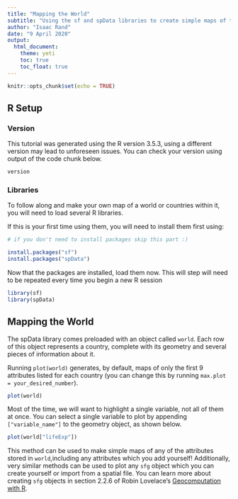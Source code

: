 ---
title: "Mapping the World"
subtitle: "Using the sf and spData libraries to create simple maps of the Earth"
author: "Isaac Rand"
date: "9 April 2020"
output: 
  html_document:
    theme: yeti
    toc: true
    toc_float: true
---

```{r setup, include=FALSE}
knitr::opts_chunk$set(echo = TRUE)
```

## R Setup

### Version

This tutorial was generated using the R version 3.5.3, using a different version may lead to unforeseen issues. You can check your version using output of the code chunk below. 

```{r}
version
```

### Libraries

To follow along and make your own map of a world or countries within it, you will need to load several R libraries. 

If this is your first time using them, you will need to install them first using:

```{r, eval=FALSE}
# if you don't need to install packages skip this part :)

install.packages("sf")
install.packages("spData")
```

Now that the packages are installed, load them now. This will step will need to be repeated every time you begin a new R session

```{r}

library(sf)
library(spData)
```


## Mapping the World

The spData library comes preloaded with an object called `world`. Each row of this object represents a country, complete with its geometry and several pieces of information about it. 

Running `plot(world)` generates, by default, maps of only the first 9 attributes listed for each country (you can change this by running `max.plot = your_desired_number`). 

```{r}
plot(world)
```

Most of the time, we will want to highlight a single variable, not all of them at once. You can select a single variable to plot by appending `["variable_name"]` to the geometry object, as shown below.

```{r}
plot(world["lifeExp"])
```

This method can be used to make simple maps of any of the attributes stored in `world`,including any attributes which you add yourself! Additionally, very similar methods can be used to plot any `sfg` object which you can create yourself or import from a spatial file. You can learn more about creating `sfg` objects in section 2.2.6 of Robin Lovelace's [Geocomputation with R](https://geocompr.robinlovelace.net/spatial-class.html).
